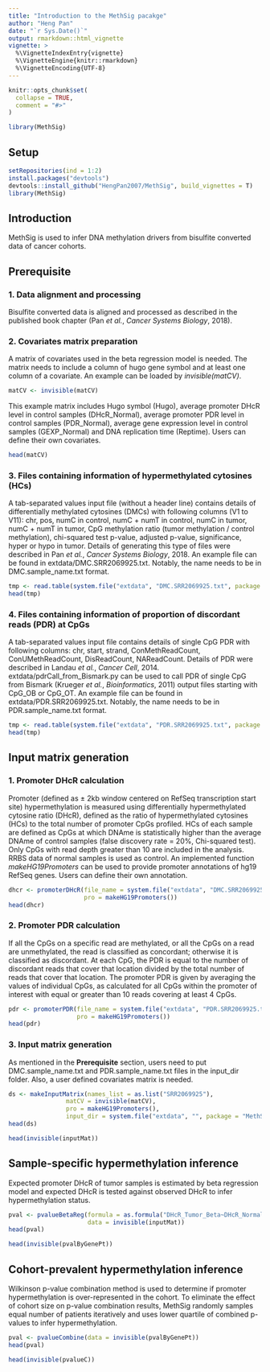 ```yaml
---
title: "Introduction to the MethSig pacakge"
author: "Heng Pan"
date: "`r Sys.Date()`"
output: rmarkdown::html_vignette
vignette: >
  %\VignetteIndexEntry{vignette}
  %\VignetteEngine{knitr::rmarkdown}
  %\VignetteEncoding{UTF-8}
---
```


```r
knitr::opts_chunk$set(
  collapse = TRUE,
  comment = "#>"
)
```

```r
library(MethSig)
```

## Setup
```r
setRepositories(ind = 1:2)
install.packages("devtools")
devtools::install_github("HengPan2007/MethSig", build_vignettes = T)
library(MethSig)
```

## Introduction
MethSig is used to infer DNA methylation drivers from bisulfite converted data of cancer cohorts.

## Prerequisite

### 1. Data alignment and processing
Bisulfite converted data is aligned and processed as described in the published book chapter (Pan *et al.*, *Cancer Systems Biology*, 2018).

### 2. Covariates matrix preparation
A matrix of covariates used in the beta regression model is needed. The matrix needs to include a column of hugo gene symbol and at least one column of a covariate. An example can be loaded by *invisible(matCV)*.

```r
matCV <- invisible(matCV)
```
This example matrix includes Hugo symbol (Hugo), average promoter DHcR level in control samples (DHcR_Normal), average promoter PDR level in control samples (PDR_Normal), average gene expression level in control samples (GEXP_Normal) and DNA replication time (Reptime). Users can define their own covariates.

```r
head(matCV)
```

### 3. Files containing information of hypermethylated cytosines (HCs)
A tab-separated values input file (without a header line) contains details of differentially methylated cytosines (DMCs) with following columns (V1 to V11): chr, pos, numC in control, numC + numT in control, numC in tumor, numC + numT in tumor, CpG methylation ratio (tumor methylation / control methylation), chi-squared test p-value, adjusted p-value, significance, hyper or hypo in tumor. Details of generating this type of files were described in Pan *et al.*, *Cancer Systems Biology*, 2018. An example file can be found in extdata/DMC.SRR2069925.txt. Notably, the name needs to be in DMC.sample_name.txt format.

```r
tmp <- read.table(system.file("extdata", "DMC.SRR2069925.txt", package = "MethSig"), sep="\t")
head(tmp)
```

### 4. Files containing information of proportion of discordant reads (PDR) at CpGs 
A tab-separated values input file contains details of single CpG PDR with following columns: chr, start, strand, ConMethReadCount, ConUMethReadCount, DisReadCount, NAReadCount. Details of PDR were described in Landau *et al.*, *Cancer Cell*, 2014. extdata/pdrCall_from_Bismark.py can be used to call PDR of single CpG from Bismark (Krueger *et al.*, *Bioinformatics*, 2011) output files starting with CpG_OB or CpG_OT. An example file can be found in extdata/PDR.SRR2069925.txt. Notably, the name needs to be in PDR.sample_name.txt format.

```r
tmp <- read.table(system.file("extdata", "PDR.SRR2069925.txt", package = "MethSig"), header=T, sep="\t")
head(tmp)
```

## Input matrix generation

### 1. Promoter DHcR calculation
Promoter (defined as ± 2kb window centered on RefSeq transcription start site) hypermethylation is measured using differentially hypermethylated cytosine ratio (DHcR), defined as the ratio of hypermethylated cytosines (HCs) to the total number of promoter CpGs profiled. HCs of each sample are defined as CpGs at which DNAme is statistically higher than the average DNAme of control samples (false discovery rate = 20%, Chi-squared test). Only CpGs with read depth greater than 10 are included in the analysis. RRBS data of normal samples is used as control. An implemented function *makeHG19Promoters* can be used to provide promoter annotations of hg19 RefSeq genes. Users can define their own annotation.

```r
dhcr <- promoterDHcR(file_name = system.file("extdata", "DMC.SRR2069925.txt", package = "MethSig"),
                     pro = makeHG19Promoters())
head(dhcr)
```

### 2. Promoter PDR calculation
If all the CpGs on a specific read are methylated, or all the CpGs on a read are unmethylated, the read is classified as concordant; otherwise it is classified as discordant. At each CpG, the PDR is equal to the number of discordant reads that cover that location divided by the total number of reads that cover that location. The promoter PDR is given by averaging the values of individual CpGs, as calculated for all CpGs within the promoter of interest with equal or greater than 10 reads covering at least 4 CpGs.

```r
pdr <- promoterPDR(file_name = system.file("extdata", "PDR.SRR2069925.txt", package = "MethSig"),
                   pro = makeHG19Promoters())
head(pdr)
```

### 3. Input matrix generation
As mentioned in the **Prerequisite** section, users need to put DMC.sample_name.txt and PDR.sample_name.txt files in the input_dir folder. Also, a user defined covariates matrix is needed.
```r
ds <- makeInputMatrix(names_list = as.list("SRR2069925"),
                matCV = invisible(matCV),
                pro = makeHG19Promoters(),
                input_dir = system.file("extdata", "", package = "MethSig"))
head(ds)
```
```r
head(invisible(inputMat))
```
## Sample-specific hypermethylation inference
Expected promoter DHcR of tumor samples is estimated by beta regression model and expected DHcR is tested against observed DHcR to infer hypermethylation status.
```r
pval <- pvalueBetaReg(formula = as.formula("DHcR_Tumor_Beta~DHcR_Normal+PDR_Normal+GEXP_Normal+Reptime+PDR_Tumor+Depth_Tumor+CpGs_Tumor"),
                      data = invisible(inputMat))
head(pval)
```
```r
head(invisible(pvalByGenePt))
```

## Cohort-prevalent hypermethylation inference
Wilkinson p-value combination method is used to determine if promoter hypermethylation is over-represented in the cohort. To eliminate the effect of cohort size on p-value combination results, MethSig randomly samples equal number of patients iteratively and uses lower quartile of combined p-values to infer hypermethylation.
```r
pval <- pvalueCombine(data = invisible(pvalByGenePt))
head(pval)
```
```r
head(invisible(pvalueC))
```
